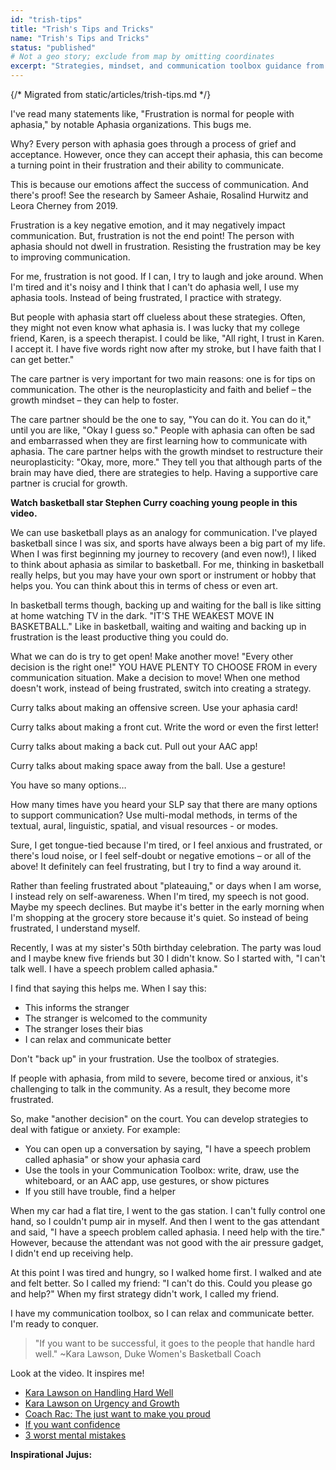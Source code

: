 ```yaml
---
id: "trish-tips"
title: "Trish's Tips and Tricks"
name: "Trish's Tips and Tricks"
status: "published"
# Not a geo story; exclude from map by omitting coordinates
excerpt: "Strategies, mindset, and communication toolbox guidance from Trish."
---
```


{/* Migrated from static/articles/trish-tips.md */}

I've read many statements like, "Frustration is normal for people with aphasia," by notable Aphasia organizations. This bugs me.

Why? Every person with aphasia goes through a process of grief and acceptance. However, once they can accept their aphasia, this can become a turning point in their frustration and their ability to communicate.

This is because our emotions affect the success of communication. And there's proof! See the research by Sameer Ashaie, Rosalind Hurwitz and Leora Cherney from 2019.

Frustration is a key negative emotion, and it may negatively impact communication. But, frustration is not the end point! The person with aphasia should not dwell in frustration. Resisting the frustration may be key to improving communication.

For me, frustration is not good. If I can, I try to laugh and joke around. When I'm tired and it's noisy and I think that I can't do aphasia well, I use my aphasia tools. Instead of being frustrated, I practice with strategy.

But people with aphasia start off clueless about these strategies. Often, they might not even know what aphasia is. I was lucky that my college friend, Karen, is a speech therapist. I could be like, "All right, I trust in Karen. I accept it. I have five words right now after my stroke, but I have faith that I can get better."

The care partner is very important for two main reasons: one is for tips on communication. The other is the neuroplasticity and faith and belief – the growth mindset – they can help to foster.

The care partner should be the one to say, "You can do it. You can do it," until you are like, "Okay I guess so." People with aphasia can often be sad and embarrassed when they are first learning how to communicate with aphasia. The care partner helps with the growth mindset to restructure their neuroplasticity: "Okay, more, more." They tell you that although parts of the brain may have died, there are strategies to help. Having a supportive care partner is crucial for growth.

**Watch basketball star Stephen Curry coaching young people in this video.**

We can use basketball plays as an analogy for communication. I've played basketball since I was six, and sports have always been a big part of my life. When I was first beginning my journey to recovery (and even now!), I liked to think about aphasia as similar to basketball. For me, thinking in basketball really helps, but you may have your own sport or instrument or hobby that helps you. You can think about this in terms of chess or even art.

In basketball terms though, backing up and waiting for the ball is like sitting at home watching TV in the dark. "IT'S THE WEAKEST MOVE IN BASKETBALL." Like in basketball, waiting and waiting and backing up in frustration is the least productive thing you could do.

What we can do is try to get open! Make another move! "Every other decision is the right one!" YOU HAVE PLENTY TO CHOOSE FROM in every communication situation. Make a decision to move! When one method doesn't work, instead of being frustrated, switch into creating a strategy.

Curry talks about making an offensive screen. Use your aphasia card!

Curry talks about making a front cut. Write the word or even the first letter!

Curry talks about making a back cut. Pull out your AAC app!

Curry talks about making space away from the ball. Use a gesture!

You have so many options…

How many times have you heard your SLP say that there are many options to support communication? Use multi-modal methods, in terms of the textual, aural, linguistic, spatial, and visual resources - or modes.

Sure, I get tongue-tied because I'm tired, or I feel anxious and frustrated, or there's loud noise, or I feel self-doubt or negative emotions – or all of the above! It definitely can feel frustrating, but I try to find a way around it.

Rather than feeling frustrated about "plateauing," or days when I am worse, I instead rely on self-awareness. When I'm tired, my speech is not good. Maybe my speech declines. But maybe it's better in the early morning when I'm shopping at the grocery store because it's quiet. So instead of being frustrated, I understand myself.

Recently, I was at my sister's 50th birthday celebration. The party was loud and I maybe knew five friends but 30 I didn't know. So I started with, "I can't talk well. I have a speech problem called aphasia."

I find that saying this helps me. When I say this:

- This informs the stranger
- The stranger is welcomed to the community
- The stranger loses their bias
- I can relax and communicate better

Don't "back up" in your frustration. Use the toolbox of strategies.

If people with aphasia, from mild to severe, become tired or anxious, it's challenging to talk in the community. As a result, they become more frustrated.

So, make "another decision" on the court. You can develop strategies to deal with fatigue or anxiety. For example:

- You can open up a conversation by saying, "I have a speech problem called aphasia" or show your aphasia card
- Use the tools in your Communication Toolbox: write, draw, use the whiteboard, or an AAC app, use gestures, or show pictures
- If you still have trouble, find a helper

When my car had a flat tire, I went to the gas station. I can't fully control one hand, so I couldn't pump air in myself. And then I went to the gas attendant and said, "I have a speech problem called aphasia. I need help with the tire." However, because the attendant was not good with the air pressure gadget, I didn't end up receiving help.

At this point I was tired and hungry, so I walked home first. I walked and ate and felt better. So I called my friend: "I can't do this. Could you please go and help?" When my first strategy didn't work, I called my friend.

I have my communication toolbox, so I can relax and communicate better. I'm ready to conquer.

> "If you want to be successful, it goes to the people that handle hard well." ~Kara Lawson, Duke Women's Basketball Coach

Look at the video. It inspires me!

- [Kara Lawson on Handling Hard Well](https://youtu.be/oDzfZOfNki4?si=yQ_VJNK0z8Fz3J7p)
- [Kara Lawson on Urgency and Growth](https://youtu.be/RCeeOunwIvo)
- [Coach Rac: The just want to make you proud](https://www.facebook.com/share/r/3P7MoT4px6v3zAAD/)
- [If you want confidence](https://www.instagram.com/reel/Cz70Eg-OQzM/?igsh=NjZiM2M3MzIxNA%3D%3D)
- [3 worst mental mistakes](https://www.instagram.com/reel/C2Q0wY0M2dZ/?igsh=NjZiM2M3MzIxNA%3D%3D)

**Inspirational Jujus:**
